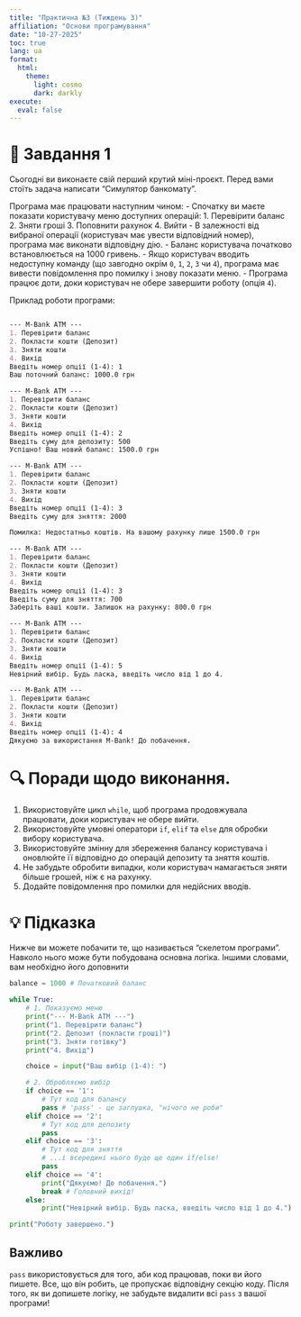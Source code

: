 ```yaml
---
title: "Практична №3 (Тиждень 3)"
affiliation: "Основи програмування"
date: "10-27-2025"
toc: true
lang: ua
format: 
  html:
    theme:
      light: cosmo
      dark: darkly
execute:
  eval: false
---
```


# 📌 Завдання 1

Сьогодні ви виконаєте свій перший крутий міні-проєкт. Перед вами стоїть задача написати "Симулятор банкомату".

Програма має працювати наступним чином: - Спочатку ви маєте показати користувачу меню доступних операцій: 1. Перевірити баланс 2. Зняти гроші 3. Поповнити рахунок 4. Вийти - В залежності від вибраної операції (користувач має увести відповідний номер), програма має виконати відповідну дію. - Баланс користувача початково встановлюється на 1000 гривень. - Якщо користувач вводить недоступну команду (що завгодно окрім `0`, `1`, `2`, `3` чи `4`), програма має вивести повідомлення про помилку і знову показати меню. - Програма працює доти, доки користувач не обере завершити роботу (опція `4`).

Приклад роботи програми:

``` markdown

--- M-Bank ATM ---
1. Перевірити баланс
2. Покласти кошти (Депозит)
3. Зняти кошти
4. Вихід
Введіть номер опції (1-4): 1
Ваш поточний баланс: 1000.0 грн

--- M-Bank ATM ---
1. Перевірити баланс
2. Покласти кошти (Депозит)
3. Зняти кошти
4. Вихід
Введіть номер опції (1-4): 2
Введіть суму для депозиту: 500
Успішно! Ваш новий баланс: 1500.0 грн

--- M-Bank ATM ---
1. Перевірити баланс
2. Покласти кошти (Депозит)
3. Зняти кошти
4. Вихід
Введіть номер опції (1-4): 3
Введіть суму для зняття: 2000

Помилка: Недостатньо коштів. На вашому рахунку лише 1500.0 грн

--- M-Bank ATM ---
1. Перевірити баланс
2. Покласти кошти (Депозит)
3. Зняти кошти
4. Вихід
Введіть номер опції (1-4): 3
Введіть суму для зняття: 700
Заберіть ваші кошти. Залишок на рахунку: 800.0 грн

--- M-Bank ATM ---
1. Перевірити баланс
2. Покласти кошти (Депозит)
3. Зняти кошти
4. Вихід
Введіть номер опції (1-4): 5
Невірний вибір. Будь ласка, введіть число від 1 до 4.

--- M-Bank ATM ---
1. Перевірити баланс
2. Покласти кошти (Депозит)
3. Зняти кошти
4. Вихід
Введіть номер опції (1-4): 4
Дякуємо за використання M-Bank! До побачення.
```

# 🔍 Поради щодо виконання.

1.  Використовуйте цикл `while`, щоб програма продовжувала працювати, доки користувач не обере вийти.
2.  Використовуйте умовні оператори `if`, `elif` та `else` для обробки вибору користувача.
3.  Використовуйте змінну для збереження балансу користувача і оновлюйте її відповідно до операцій депозиту та зняття коштів.
4.  Не забудьте обробити випадки, коли користувач намагається зняти більше грошей, ніж є на рахунку.
5.  Додайте повідомлення про помилки для недійсних вводів.

# 💡 Підказка

Нижче ви можете побачити те, що називається "скелетом програми". Навколо нього може бути побудована основна логіка. Іншими словами, вам необхідно його доповнити

```python
balance = 1000 # Початковий баланс

while True:
    # 1. Показуємо меню
    print("--- M-Bank ATM ---")
    print("1. Перевірити баланс")
    print("2. Депозит (покласти гроші)")
    print("3. Зняти готівку")
    print("4. Вихід")

    choice = input("Ваш вибір (1-4): ")

    # 2. Обробляємо вибір
    if choice == '1':
        # Тут код для балансу
        pass # 'pass' - це заглушка, "нічого не роби"
    elif choice == '2':
        # Тут код для депозиту
        pass
    elif choice == '3':
        # Тут код для зняття
        # ...і всередині нього буде ще один if/else!
        pass
    elif choice == '4':
        print("Дякуємо! До побачення.")
        break # Головний вихід!
    else:
        print("Невірний вибір. Будь ласка, введіть число від 1 до 4.")

print("Роботу завершено.")
```

::: callout-caution
# Важливо

`pass` використовується для того, аби код працював, поки ви його пишете. Все, що він робить, це пропускає відповідну секцію коду. Після того, як ви допишете логіку, не забудьте видалити всі `pass` з вашої програми!
:::
